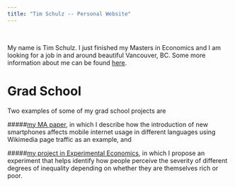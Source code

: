 ```yaml
---
title: "Tim Schulz -- Personal Website"
---
```

<br>

My name is Tim Schulz. I just finished my Masters in Economics and I am looking
for a job in and around beautiful Vancouver, BC. Some more information about me
can be found [here](about.html).

# Grad School
Two examples of some of my grad school projects are

#####[my MA paper](ma_paper.html),
  in which I describe how the introduction of new smartphones affects mobile
  internet usage in different languages using Wikimedia page traffic as an
  example, and

#####[my project in Experimental Economics](828project.html),
  in which I propose an experiment that helps identify how people perceive the
  severity of different degrees of inequality depending on whether they are
  themselves rich or poor.